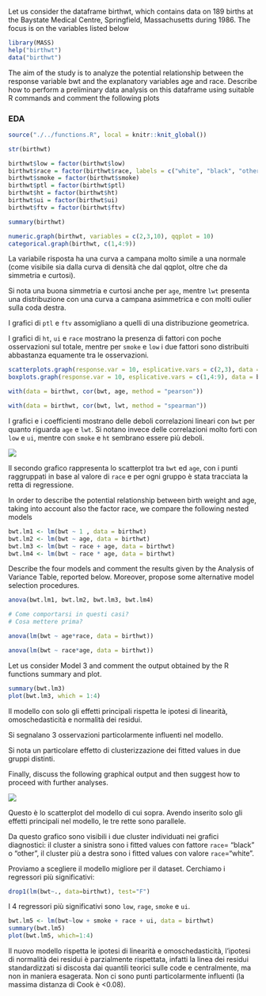 Let us consider the dataframe birthwt, which contains data on 189 births
at the Baystate Medical Centre, Springfield, Massachusetts during 1986.
The focus is on the variables listed below

```r
library(MASS)
help("birthwt")
data("birthwt")
```

The aim of the study is to analyze the potential relationship between
the response variable bwt and the explanatory variables age and race.
Describe how to perform a preliminary data analysis on this dataframe
using suitable R commands and comment the following plots

### EDA
```r
source("./../functions.R", local = knitr::knit_global())

str(birthwt)
```

```r
birthwt$low = factor(birthwt$low)
birthwt$race = factor(birthwt$race, labels = c("white", "black", "other"))
birthwt$smoke = factor(birthwt$smoke)
birthwt$ptl = factor(birthwt$ptl)
birthwt$ht = factor(birthwt$ht)
birthwt$ui = factor(birthwt$ui)
birthwt$ftv = factor(birthwt$ftv)

summary(birthwt)
```

```r
numeric.graph(birthwt, variables = c(2,3,10), qqplot = 10)
categorical.graph(birthwt, c(1,4:9))
```
La variabile risposta ha una curva a campana molto simile a una normale (come visibile
sia dalla curva di densità che dal qqplot, oltre che da simmetria e curtosi).

Si nota una buona simmetria e curtosi anche per `age`, mentre `lwt` presenta una
distribuzione con una curva a campana asimmetrica e con molti oulier sulla coda destra.

I grafici di `ptl` e `ftv` assomigliano a quelli di una distribuzione geometrica.

I grafici di `ht`, `ui` e `race` mostrano la presenza di fattori con poche osservazioni sul totale,
mentre per `smoke` e `low` i due fattori sono distribuiti abbastanza equamente tra le osservazioni.

```r
scatterplots.graph(response.var = 10, esplicative.vars = c(2,3), data = birthwt)
boxplots.graph(response.var = 10, esplicative.vars = c(1,4:9), data = birthwt)

with(data = birthwt, cor(bwt, age, method = "pearson"))

with(data = birthwt, cor(bwt, lwt, method = "spearman"))
```
I grafici e i coefficienti mostrano delle deboli correlazioni lineari con `bwt` per quanto riguarda
`age` e `lwt`.
Si notano invece delle correlazioni molto forti con `low` e `ui`, mentre con `smoke` e
`ht` sembrano essere più deboli.


![](./../img/img7.png)

Il secondo grafico rappresenta lo scatterplot tra `bwt` ed `age`, con i punti raggruppati in base
al valore di `race` e per ogni gruppo è stata tracciata la retta di regressione.

In order to describe the potential relationship between birth weight and
age, taking into account also the factor race, we compare the following
nested models

```r
bwt.lm1 <- lm(bwt ~ 1 , data = birthwt)
bwt.lm2 <- lm(bwt ~ age, data = birthwt)
bwt.lm3 <- lm(bwt ~ race + age, data = birthwt)
bwt.lm4 <- lm(bwt ~ race * age, data = birthwt)
```

Describe the four models and comment the results given by the Analysis
of Variance Table, reported below. Moreover, propose some alternative
model selection procedures.

```r
anova(bwt.lm1, bwt.lm2, bwt.lm3, bwt.lm4)
```

```r
# Come comportarsi in questi casi?
# Cosa mettere prima?

anova(lm(bwt ~ age*race, data = birthwt))

anova(lm(bwt ~ race*age, data = birthwt))
```

Let us consider Model 3 and comment the output obtained by the R
functions summary and plot.

```r
summary(bwt.lm3)
plot(bwt.lm3, which = 1:4)
```

Il modello con solo gli effetti principali rispetta le ipotesi di linearità,
omoschedasticità e normalità dei residui.

Si segnalano 3 osservazioni particolarmente influenti nel modello.

Si nota un particolare effetto di clusterizzazione dei fitted values in due gruppi
distinti.

Finally, discuss the following graphical output and then suggest how to
proceed with further analyses.

![](./../img/img8.png)

Questo è lo scatterplot del modello di cui sopra. Avendo inserito solo gli effetti principali
nel modello, le tre rette sono parallele.

Da questo grafico sono visibili i due cluster individuati nei grafici diagnostici:
il cluster a sinistra sono i fitted values con fattore `race`= "black" o "other",
il cluster più a destra sono i fitted values con valore `race`="white".







Proviamo a scegliere il modello migliore per il dataset.
Cerchiamo i regressori più significativi:
```r
drop1(lm(bwt~., data=birthwt), test="F")
```

I 4 regressori più significativi sono `low`, `rage`, `smoke` e `ui`.
```r
bwt.lm5 <- lm(bwt~low + smoke + race + ui, data = birthwt)
summary(bwt.lm5)
plot(bwt.lm5, which=1:4)
```

Il nuovo modello rispetta le ipotesi di linearità e omoschedasticità, l'ipotesi di
normalità dei residui è parzialmente rispettata, infatti la linea dei residui 
standardizzati si discosta dai quantili teorici sulle code e centralmente, ma non in
maniera esagerata.
Non ci sono punti particolarmente influenti (la massima distanza di Cook è <0.08).

